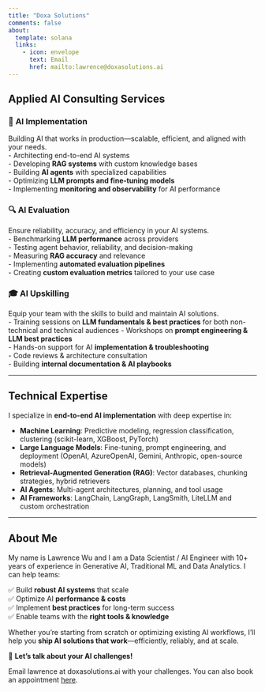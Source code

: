 ```yaml
---
title: "Doxa Solutions"
comments: false
about:
  template: solana
  links:
    - icon: envelope
      text: Email
      href: mailto:lawrence@doxasolutions.ai
---
```


## **Applied AI Consulting Services**

```{=html}
<!-- Google Calendar Appointment Scheduling begin -->
<link href="https://calendar.google.com/calendar/scheduling-button-script.css" rel="stylesheet">
<script src="https://calendar.google.com/calendar/scheduling-button-script.js" async></script>
<script>
(function() {
  var target = document.currentScript;
  window.addEventListener('load', function() {
    calendar.schedulingButton.load({
      url: 'https://calendar.google.com/calendar/appointments/schedules/AcZssZ1pfYxmHaI0kuK3Zm8z3BoNj-l6vLTxfZc805oSrz1DRT0iZDbjWzJEgW_mkMovn8KB9yqOUWKk?gv=true',
      color: '#039BE5',
      label: 'Book an appointment',
      target,
    });
  });
})();
</script>
<!-- end Google Calendar Appointment Scheduling -->
```

### 🚀 **AI Implementation**  
Building AI that works in production—scalable, efficient, and aligned with your needs.  
- Architecting end-to-end AI systems  
- Developing **RAG systems** with custom knowledge bases  
- Building **AI agents** with specialized capabilities  
- Optimizing **LLM prompts and fine-tuning models**  
- Implementing **monitoring and observability** for AI performance  

### 🔍 **AI Evaluation**  
Ensure reliability, accuracy, and efficiency in your AI systems.  
- Benchmarking **LLM performance** across providers  
- Testing agent behavior, reliability, and decision-making  
- Measuring **RAG accuracy** and relevance  
- Implementing **automated evaluation pipelines**  
- Creating **custom evaluation metrics** tailored to your use case  

### 🎓 **AI Upskilling**  
Equip your team with the skills to build and maintain AI solutions.  
- Training sessions on **LLM fundamentals & best practices** for both non-technical and technical audiences 
- Workshops on **prompt engineering & LLM best practices**  
- Hands-on support for AI **implementation & troubleshooting**  
- Code reviews & architecture consultation  
- Building **internal documentation & AI playbooks**  

---

## **Technical Expertise**  

I specialize in **end-to-end AI implementation** with deep expertise in:  

- **Machine Learning**: Predictive modeling, regression classification, clustering (scikit-learn, XGBoost, PyTorch)  
- **Large Language Models**: Fine-tuning, prompt engineering, and deployment (OpenAI, AzureOpenAI, Gemini, Anthropic, open-source models)  
- **Retrieval-Augmented Generation (RAG)**: Vector databases, chunking strategies, hybrid retrievers  
- **AI Agents**: Multi-agent architectures, planning, and tool usage  
- **AI Frameworks**: LangChain, LangGraph, LangSmith, LiteLLM and custom orchestration  

---

## **About Me**  

My name is Lawrence Wu and I am a Data Scientist / AI Engineer with 10+ years of experience in Generative AI, Traditional ML and Data Analytics. I can help teams:

✅ Build **robust AI systems** that scale  
✅ Optimize AI **performance & costs**  
✅ Implement **best practices** for long-term success  
✅ Enable teams with the **right tools & knowledge**  

Whether you're starting from scratch or optimizing existing AI workflows, I'll help you **ship AI solutions that work**—efficiently, reliably, and at scale.  

🔹 **Let's talk about your AI challenges!**

Email lawrence at doxasolutions.ai with your challenges. You can also book an appointment [here](https://calendar.app.google/HZgEgw6UmUez7vUWA).

